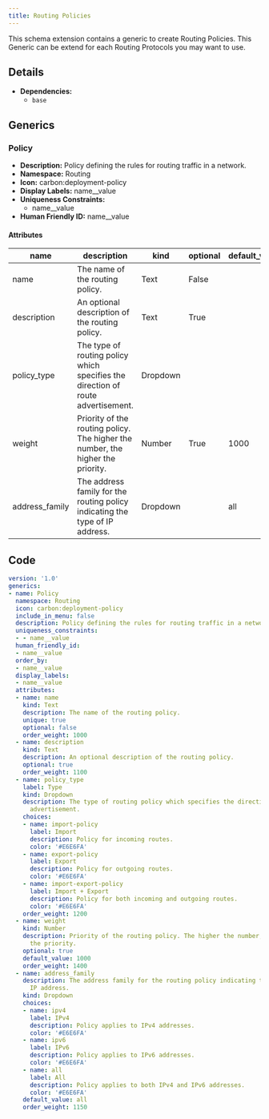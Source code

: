 ```yaml
---
title: Routing Policies
---
```


This schema extension contains a generic to create Routing Policies. This Generic can be extend for each Routing Protocols you may want to use.

## Details

- **Dependencies:**
  - `base`

## Generics

### Policy

- **Description:** Policy defining the rules for routing traffic in a network.
- **Namespace:** Routing
- **Icon:** carbon:deployment-policy
- **Display Labels:** name__value
- **Uniqueness Constraints:**
    - name__value
- **Human Friendly ID:** name__value

#### Attributes

| name | description | kind | optional | default_value | choices |
| ---- | ----------- | ---- | -------- | ------------- | ------- |
| name | The name of the routing policy. | Text | False |  |  |
| description | An optional description of the routing policy. | Text | True |  |  |
| policy_type | The type of routing policy which specifies the direction of route advertisement. | Dropdown |  |  | import-policy, export-policy, import-export-policy |
| weight | Priority of the routing policy. The higher the number, the higher the priority. | Number | True | 1000 |  |
| address_family | The address family for the routing policy indicating the type of IP address. | Dropdown |  | all | ipv4, ipv6, all |



## Code

```yaml
version: '1.0'
generics:
- name: Policy
  namespace: Routing
  icon: carbon:deployment-policy
  include_in_menu: false
  description: Policy defining the rules for routing traffic in a network.
  uniqueness_constraints:
  - - name__value
  human_friendly_id:
  - name__value
  order_by:
  - name__value
  display_labels:
  - name__value
  attributes:
  - name: name
    kind: Text
    description: The name of the routing policy.
    unique: true
    optional: false
    order_weight: 1000
  - name: description
    kind: Text
    description: An optional description of the routing policy.
    optional: true
    order_weight: 1100
  - name: policy_type
    label: Type
    kind: Dropdown
    description: The type of routing policy which specifies the direction of route
      advertisement.
    choices:
    - name: import-policy
      label: Import
      description: Policy for incoming routes.
      color: '#E6E6FA'
    - name: export-policy
      label: Export
      description: Policy for outgoing routes.
      color: '#E6E6FA'
    - name: import-export-policy
      label: Import + Export
      description: Policy for both incoming and outgoing routes.
      color: '#E6E6FA'
    order_weight: 1200
  - name: weight
    kind: Number
    description: Priority of the routing policy. The higher the number, the higher
      the priority.
    optional: true
    default_value: 1000
    order_weight: 1400
  - name: address_family
    description: The address family for the routing policy indicating the type of
      IP address.
    kind: Dropdown
    choices:
    - name: ipv4
      label: IPv4
      description: Policy applies to IPv4 addresses.
      color: '#E6E6FA'
    - name: ipv6
      label: IPv6
      description: Policy applies to IPv6 addresses.
      color: '#E6E6FA'
    - name: all
      label: All
      description: Policy applies to both IPv4 and IPv6 addresses.
      color: '#E6E6FA'
    default_value: all
    order_weight: 1150

```